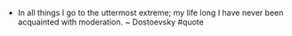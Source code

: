 - In all things I go to the uttermost extreme; my life long I have never been acquainted with moderation.  ~  Dostoevsky #quote
